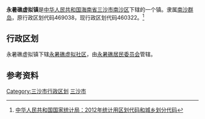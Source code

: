 {{Infobox settlement
| name = 永暑礁虚拟镇
| image_skyline = 
| imagesize = 
| image_caption = 
| image_flag = 
| image_shield = 
| pushpin_map = 
| pushpin_label_position = bottom
| subdivision_type = 国家
| subdivision_name = {{PRC}}
| subdivision_type1 = [[中华人民共和国行政区划|省]]
| subdivision_name1 = [[海南省|海南省]]
| subdivision_type2 = [[海南省行政区划|市]]
| subdivision_name2 =  [[三沙市|三沙市]]
| elevation_m = 
| elevation_ft = 
| area_total_km2 = 
| population_as_of = 
| population_total = 
| population_density_km2 = 
| timezone = [[北京时间|北京时间]]
| utc_offset = +8
| timezone_DST = 
| utc_offset_DST = 
| latd = 
| latm = 
| lats = 
| latNS = 
| longd = 
| longm = 
| longs = 
| longEW = 
| postal_code_type = 邮政编码
| postal_code = 573199
| blank_name = 电话区号
| blank_info = [[国际电话区号列表|+86]] [[中国大陆电话号码|(0)898]]
| website = 
}}
'''永暑礁虚拟镇'''是[[中华人民共和国|中华人民共和国]][[海南省|海南省]][[三沙市|三沙市]][[南沙区_(三沙市)|南沙区]]下辖的一个镇。隶属[[南沙群岛|南沙群岛]]，原行政区划代码469038，现行政区划代码460322。<ref>[http://www.stats.gov.cn/tjbz/cxfldm/2012/46/4603.html 中华人民共和国国家统计局：2012年统计用区划代码和城乡划分代码]{{dead link|date=2018年1月 |bot=InternetArchiveBot |fix-attempted=yes }}</ref>

==行政区划==
永暑礁虚拟镇下辖[[永暑礁虚拟社区|永暑礁虚拟社区]]，由[[永暑礁居民委员会|永暑礁居民委员会]]管辖。

==参考资料==
{{reflist}}

{{海南小作品}}
{{三沙市行政区划}}

[[Category:三沙市行政区划|Category:三沙市行政区划]]
[[Category:海南乡镇|三沙市]]